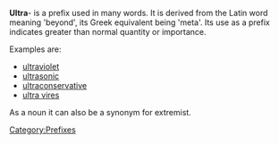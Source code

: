'''Ultra'''- is a prefix used in many words. It is derived from the Latin word meaning 'beyond', its Greek equivalent being 'meta'. Its use as a prefix indicates greater than normal quantity or importance.

Examples are:
*[[ultraviolet]]
*[[ultrasonic]]
*[[ultraconservative]]
*[[ultra vires]]

As a  noun it can also be a synonym for extremist.
[[Category:Prefixes]]